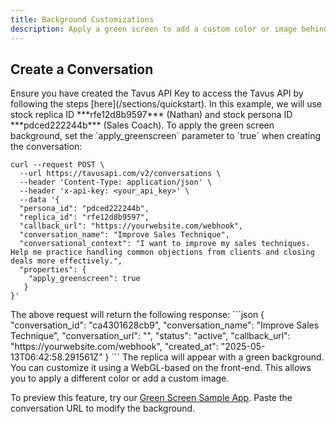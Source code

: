 ```yaml
---
title: Background Customizations
description: Apply a green screen to add a custom color or image behind the replica.
---
```


## Create a Conversation
<Steps>
<Step title="Step 1: Get an API Key" titleSize="h3">
Ensure you have created the Tavus API Key to access the Tavus API by following the steps [here](/sections/quickstart).
</Step>
<Step title="Step 2: Make your First Conversation" titleSize="h3">
<Note>
In this example, we will use stock replica ID ***rfe12d8b9597*** (Nathan) and stock persona ID ***pdced222244b*** (Sales Coach).
</Note>
To apply the green screen background, set the `apply_greenscreen` parameter to `true` when creating the conversation:

```shell cURL
curl --request POST \
  --url https://tavusapi.com/v2/conversations \
  --header 'Content-Type: application/json' \
  --header 'x-api-key: <your_api_key>' \
  --data '{
  "persona_id": "pdced222244b",
  "replica_id": "rfe12d8b9597",
  "callback_url": "https://yourwebsite.com/webhook",
  "conversation_name": "Improve Sales Technique",
  "conversational_context": "I want to improve my sales techniques. Help me practice handling common objections from clients and closing deals more effectively.",
  "properties": {
    "apply_greenscreen": true
   }
}'

```
</Step>
<Step title="Step 3: Customize the Background" titleSize="h3">
The above request will return the following response:
```json
{
  "conversation_id": "ca4301628cb9",
  "conversation_name": "Improve Sales Technique",
  "conversation_url": "<conversation_link>",
  "status": "active",
  "callback_url": "https://yourwebsite.com/webhook",
  "created_at": "2025-05-13T06:42:58.291561Z"
}
```
The replica will appear with a green background. You can customize it using a WebGL-based on the front-end. This allows you to apply a different color or add a custom image.

To preview this feature, try our [Green Screen Sample App](https://andy-tavus.github.io/CVI-greenscreen-webGL/). Paste the conversation URL to modify the background.

</Step>
</Steps>